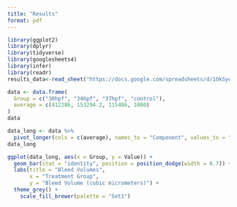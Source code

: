 ```yaml
---
title: "Results"
format: pdf
---
```


```r
library(ggplot2)
library(dplyr)
library(tidyverse)
library(googlesheets4)
library(infer)
library(readr)
results_data<-read_sheet("https://docs.google.com/spreadsheets/d/1OkSyejbv3KMGpYb0PcAt3joQZw-Bqw4Ej1tQoQGGeHs/edit?gid=0#gid=0")
```


```r
data <- data.frame(
  Group = c("30hpf", "34hpf", "37hpf", "control"),
  average = c(412286, 153294.2, 115486, 1000)
)
data
```

```r
data_long <- data %>%
  pivot_longer(cols = c(average), names_to = "Component", values_to = "Value")
data_long
```

```r
ggplot(data_long, aes(x = Group, y = Value)) +
  geom_bar(stat = "identity", position = position_dodge(width = 0.7)) +
  labs(title = "Bleed Volumes",
       x = "Treatment Group",
       y = "Bleed Volume (cubic micrometers)") +
  theme_grey() +
    scale_fill_brewer(palette = "Set1")
```

